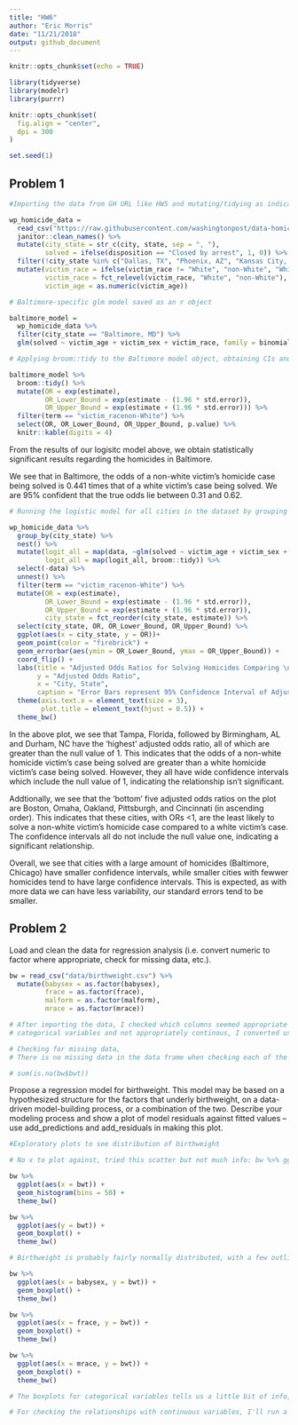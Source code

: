```yaml
---
title: "HW6"
author: "Eric Morris"
date: "11/21/2018"
output: github_document
---
```


```r
knitr::opts_chunk$set(echo = TRUE)

library(tidyverse)
library(modelr)
library(purrr)

knitr::opts_chunk$set(
  fig.align = "center",
  dpi = 300
)

set.seed(1)
```

## Problem 1

```r
#Importing the data from GH URL like HW5 and mutating/tidying as indicated in the problem 

wp_homicide_data = 
  read_csv("https://raw.githubusercontent.com/washingtonpost/data-homicides/master/homicide-data.csv") %>% 
  janitor::clean_names() %>% 
  mutate(city_state = str_c(city, state, sep = ", "),
         solved = ifelse(disposition == "Closed by arrest", 1, 0)) %>%
  filter(!city_state %in% c("Dallas, TX", "Phoenix, AZ", "Kansas City, MO", "Tulsa, AL")) %>% 
  mutate(victim_race = ifelse(victim_race != "White", "non-White", "White"), 
         victim_race = fct_relevel(victim_race, "White", "non-White"),
         victim_age = as.numeric(victim_age))
```


```r
# Baltimore-specific glm model saved as an r object

baltimore_model =
  wp_homicide_data %>% 
  filter(city_state == "Baltimore, MD") %>% 
  glm(solved ~ victim_age + victim_sex + victim_race, family = binomial, data = .)

# Applying broom::tidy to the Baltimore model object, obtaining CIs and exponentiating as it's just a coefficient in original output 

baltimore_model %>% 
  broom::tidy() %>% 
  mutate(OR = exp(estimate),
         OR_Lower_Bound = exp(estimate - (1.96 * std.error)),
         OR_Upper_Bound = exp(estimate + (1.96 * std.error))) %>% 
  filter(term == "victim_racenon-White") %>% 
  select(OR, OR_Lower_Bound, OR_Upper_Bound, p.value) %>% 
  knitr::kable(digits = 4)
```

From the results of our logisitc model above, we obtain statistically significant results regarding the homicides in Baltimore. 

We see that in Baltimore, the odds of a non-white victim's homicide case being solved is 0.441 times that of a white victim's case being solved. We are 95% confident that the true odds lie between 0.31 and 0.62.

```r
# Running the logistic model for all cities in the dataset by grouping by the citiy and nesting their data, then plotting the OR and CI in descending order

wp_homicide_data %>% 
  group_by(city_state) %>% 
  nest() %>%
  mutate(logit_all = map(data, ~glm(solved ~ victim_age + victim_sex + victim_race, family = binomial, data = .)),
         logit_all = map(logit_all, broom::tidy)) %>%
  select(-data) %>% 
  unnest() %>% 
  filter(term == "victim_racenon-White") %>%
  mutate(OR = exp(estimate),
         OR_Lower_Bound = exp(estimate - (1.96 * std.error)),
         OR_Upper_Bound = exp(estimate + (1.96 * std.error)),
         city_state = fct_reorder(city_state, estimate)) %>%
  select(city_state, OR, OR_Lower_Bound, OR_Upper_Bound) %>% 
  ggplot(aes(x = city_state, y = OR))+
  geom_point(color = "firebrick") + 
  geom_errorbar(aes(ymin = OR_Lower_Bound, ymax = OR_Upper_Bound)) +
  coord_flip() + 
  labs(title = "Adjusted Odds Ratios for Solving Homicides Comparing \n Non-White Victims to White Victims by City", 
       y = "Adjusted Odds Ratio", 
       x = "City, State", 
       caption = "Error Bars represent 95% Confidence Interval of Adjusted Odds Ratio") + 
  theme(axis.text.x = element_text(size = 3),
        plot.title = element_text(hjust = 0.5)) + 
  theme_bw()
```

In the above plot, we see that Tampa, Florida, followed by Birmingham, AL and Durham, NC have the 'highest' adjusted odds ratio, all of which are greater than the null value of 1. This indicates that the odds of a non-white homicide victim's case being solved are greater than a white homicide victim's case being solved. However, they all have wide confidence intervals which include the null value of 1, indicating the relationship isn't significant. 

Addtionally, we see that the 'bottom' five adjusted odds ratios on the plot are Boston, Omaha, Oakland, Pittsburgh, and Cincinnati (in ascending order). This indicates that these cities, with ORs <1, are the least likely to solve a non-white victim's homicide case compared to a white victim's case. The confidence intervals all do not include the null value one, indicating a significant relationship. 

Overall, we see that cities with a large amount of homicides (Baltimore, Chicago) have smaller confidence intervals, while smaller cities with fewwer homicides tend to have large confidence intervals. This is expected, as with more data we can have less variability, our standard errors tend to be smaller.

## Problem 2

Load and clean the data for regression analysis (i.e. convert numeric to factor where appropriate, check for missing data, etc.).

```r

bw = read_csv("data/birthweight.csv") %>% 
  mutate(babysex = as.factor(babysex),
         frace = as.factor(frace), 
         malform = as.factor(malform), 
         mrace = as.factor(mrace))

# After importing the data, I checked which columns seemed appropriate to be converted to factors from numeric values. Those which where dichotomous or 
# categorical variables and not appropriately continous, I converted using as.factor. 

# Checking for missing data,
# There is no missing data in the data frame when checking each of the columns with the code below: 

# sum(is.na(bw$bwt))
```

Propose a regression model for birthweight. This model may be based on a hypothesized structure for the factors that underly birthweight, on a data-driven model-building process, or a combination of the two. Describe your modeling process and show a plot of model residuals against fitted values – use add_predictions and add_residuals in making this plot.

```r
#Exploratory plots to see distribution of birthweight

# No x to plot against, tried this scatter but not much info: bw %>% ggplot(aes(x = 1:nrow(bw), y = bwt)) + geom_point() + theme_bw()

bw %>% 
  ggplot(aes(x = bwt)) +
  geom_histogram(bins = 50) + 
  theme_bw()

bw %>% 
  ggplot(aes(y = bwt)) + 
  geom_boxplot() +
  theme_bw()

# Birthweight is probably fairly normally distributed, with a few outliers, and should be treated as a continous variable in an analysis 

bw %>% 
  ggplot(aes(x = babysex, y = bwt)) + 
  geom_boxplot() +
  theme_bw()

bw %>% 
  ggplot(aes(x = frace, y = bwt)) + 
  geom_boxplot() +
  theme_bw()

bw %>% 
  ggplot(aes(x = mrace, y = bwt)) + 
  geom_boxplot() +
  theme_bw()

# The boxplots for categorical variables tells us a little bit of info, mostly that birthweight varies across all the categories 

# For checking the relationships with continuous variables, I'll run a function to determine the correlation coefficients 



```

